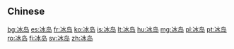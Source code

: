 {{also|冰島}}
==Chinese==
{{zh-see|冰島}}

[[bg:冰岛]]
[[es:冰岛]]
[[fr:冰岛]]
[[ko:冰岛]]
[[is:冰岛]]
[[lt:冰岛]]
[[hu:冰岛]]
[[mg:冰岛]]
[[pl:冰岛]]
[[pt:冰岛]]
[[ro:冰岛]]
[[fi:冰岛]]
[[sv:冰岛]]
[[zh:冰岛]]